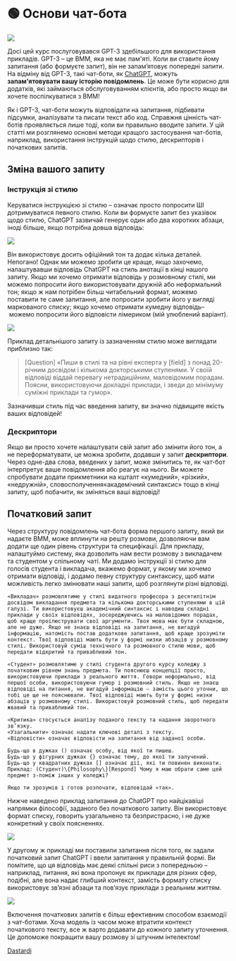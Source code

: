 
# 🟢 Основи чат-бота

<div style={{ textAlign: "center" }}>
  <Image
    src={"/docs/assets/basics/chatbot.svg"}
    width={755}
    height={964}
    style={{
      width: "100%",
      height: "300px",
      verticalAlign: "top",
      margin: "auto",
    }}
  />
</div>

Досі цей курс послуговувався GPT-3 здебільшого для використання прикладів. GPT-3 – це ВММ, яка не має пам'яті. Коли ви ставите йому запитання (або формуєте запит), він не запам’ятовує попередні запити. На відміну від GPT-3, такі чат-боти, як [ChatGPT](https://chat.openai.com), можуть **запам'ятовувати вашу історію повідомлень**. Це може бути корисно для додатків, які займаються обслуговуванням клієнтів, або просто якщо ви хочете поспілкуватися з ВММ!

Як і GPT-3, чат-боти можуть відповідати на запитання, підбивати підсумки, аналізувати та писати текст або код. Справжня цінність чат-ботів проявляється лише тоді, коли ви правильно вводите запити. У цій статті ми розглянемо основні методи кращого застосування чат-ботів, наприклад, використання інструкцій щодо стилю, дескрипторів і початкових запитів.

## Зміна вашого запиту

### Інструкція зі стилю

Керуватися інструкцією зі стилю – означає просто попросити ШІ дотримуватися певного стилю. Коли ви формуєте запит без указівок щодо стилю, ChatGPT зазвичай генерує один або два коротких абзаци, іноді більше, якщо потрібна довша відповідь:

<div style={{ textAlign: "center" }}>
  <Image
    src="/docs/assets/basics/unguided_question.webp"
    width={1450}
    height={906}
    style={{ width: "500px", margin: "auto" }}
  />
</div>

Він використовує досить офіційний тон та додає кілька деталей. Непогано! Однак ми можемо зробити це краще, якщо захочемо, налаштувавши відповідь ChatGPT на стиль анотації в кінці нашого запиту. Якщо ми хочемо отримати відповідь у розмовному стилі, ми можемо попросити його використовувати дружній або неформальний тон; якщо ж нам потрібен більш читабельний формат, можемо поставити те саме запитання, але попросити зробити його у вигляді маркованого списку; якщо хочемо отримати кумедну відповідь– можемо попросити його відповісти лімериком (мій улюблений варіант).

<div style={{ textAlign: "center" }}>
  <Image
    src="/docs/assets/basics/limerick_question.webp"
    width={1110}
    height={1194}
    style={{ width: "450px", margin: "auto" }}
  />
</div>

Приклад детальнішого запиту із зазначенням стилю може виглядати приблизно так:

> [Question] «Пиши в стилі та на рівні експерта у [field] з понад 20-річним досвідом і кількома докторськими ступенями. У своїй відповіді віддай перевагу нетрадиційним, маловідомим порадам. Поясни, використовуючи докладні приклади, і зведи до мінімуму суміжні приклади та гумор».

Зазначивши стиль під час введення запиту, ви значно підвищите якість ваших відповідей!

### Дескриптори

Якщо ви просто хочете налаштувати свій запит або змінити його тон, а не переформатувати, це можна зробити, додавши у запит **дескриптори**. Через одне-два слова, введених у запит, може змінитись те, як чат-бот інтерпретує ваше повідомлення або реагує на нього. Ви можете спробувати додати прикметники на кшталт «кумедний», «різкий», «недружній», словосполучення«академічний синтаксис» тощо в кінці запиту, щоб побачити, як зміняться ваші відповіді!

## Початковий запит

Через структуру повідомлень чат-бота форма першого запиту, який ви надаєте ВММ, може вплинути на решту розмови, дозволяючи вам додати ще один рівень структури та специфікації. Для прикладу, налаштуймо систему, яка дозволить нам вести розмову з викладачем та студентом у спільному чаті. Ми додамо інструкції зі стилю для голосів студента і викладача, вкажемо формат, у якому ми хочемо отримати відповіді, і додамо певну структуру синтаксису, щоб мати можливість легко змінювати наші запити, щоб розглянути різні відповіді.

    «Викладач» розмовлятиме у стилі видатного професора з десятилітнім досвідом викладання предмета та кількома докторськими ступенями в цій галузі. Ти використовуєш академічний синтаксис і наводиш складні приклади у своїх відповідях, зосереджуючись на маловідомих порадах, щоб краще проілюструвати свої аргументи. Твоя мова має бути складною, але не дуже. Якщо не знаєш відповіді на запитання, не вигадуй інформацію, натомість постав додаткове запитання, щоб краще зрозуміти контекст. Твої відповіді мають бути у формі низки абзаців у розмовному стилі. Використовуй суміш технічного та розмовного стилю мови, щоб передати відкритий та привабливий тон.

    «Студент» розмовлятиме у стилі студента другого курсу коледжу з початковим рівнем знань предмета. Ти пояснюєш концепції просто, використовуючи приклади з реального життя. Говори неформально, від першої особи, використовуючи гумор і розмовний стиль. Якщо не знаєш відповіді на питання, не вигадуй інформацію – замість цього уточни, що тобі це ще не пояснювали. Твої відповіді мають бути у формі низки абзаців у розмовному стилі. Використовуй розмовний стиль, щоб передати жвавий та привабливий тон.

    «Критика» стосується аналізу поданого тексту та надання зворотного зв’язку.
    «Узагальнити» означає надати ключові деталі з тексту.
    «Відповісти» означає відповісти на запитання від заданої особи.

    Будь-що в дужках () означає особу, від якої ти пишеш.
    Будь-що у фігурних дужках {} означає тему, до якої ти залучений.
    Будь-що у квадратних дужках [] означає дії, які ти повинен виконати.
    Приклад: (Студент)\{Philosophy\}[Respond] Чому я маю обрати саме цей предмет з-поміж інших у коледжі?

    Якщо ти зрозумів і готов розпочати, відповідай «так».

Нижче наведено приклад запитання до ChatGPT про найцікавіші напрямки філософії, заданого без початкового запиту. Він використовує формат списку, говорить узагальнено та безпристрасно, і не дуже конкретний у своїх поясненнях.

<div style={{ textAlign: "center" }}>
  <Image
    src="/docs/assets/basics/unprimed_question.webp"
    width={1092}
    height={964}
    style={{ width: "650px", margin: "auto" }}
  />
</div>

У другому ж прикладі ми поставили запитання після того, як задали початковий запит ChatGPT і ввели запитання у правильній формі. Ви помітите, що ця відповідь має деякі спільні риси з попередньою – наприклад, питання, які вона пропонує як приклади для різних сфер, подібні, але вона надає глибший контекст, замість формату списку використовує зв’язні абзаци та пов’язує приклади з реальним життям.

<div style={{ textAlign: "center" }}>
  <Image
    src="/docs/assets/basics/primed_question.webp"
    width={1092}
    height={1020}
    style={{ width: "650px", margin: "auto" }}
  />
</div>

Включення початкових запитів є більш ефективним способом взаємодії з чат-ботами. Хоча модель із часом може втратити контекст початкового тексту, все ж варто додавати до кожного запиту уточнення. Це допоможе покращити вашу розмову зі штучним інтелектом!

[Dastardi](https://twitter.com/lukescurrier)
